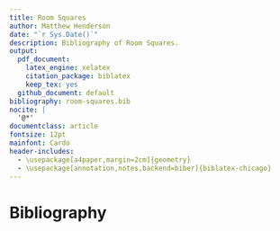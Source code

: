 ```yaml
---
title: Room Squares
author: Matthew Henderson
date: "`r Sys.Date()`"
description: Bibliography of Room Squares.
output:
  pdf_document:
    latex_engine: xelatex
    citation_package: biblatex
    keep_tex: yes
  github_document: default
bibliography: room-squares.bib
nocite: |
  '@*'
documentclass: article
fontsize: 12pt
mainfont: Cardo
header-includes:
  - \usepackage[a4paper,margin=2cm]{geometry}
  - \usepackage[annotation,notes,backend=biber]{biblatex-chicago}
---
```


\nocite{*}

# Bibliography
